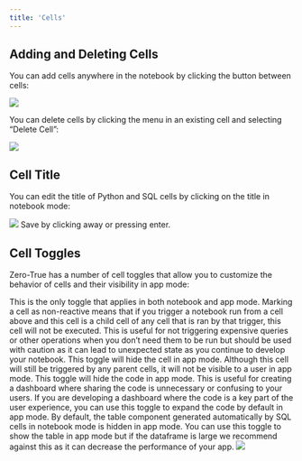 ```yaml
---
title: 'Cells'
---
```



## Adding and Deleting Cells

You can add cells anywhere in the notebook by clicking the button between cells:

<Frame>
  <img src="/images/cell_features.png" />
</Frame>

You can delete cells by clicking the menu in an existing cell and selecting “Delete Cell”:

<Frame>
  <img src="/images/delete_cell.png" />
</Frame>

## Cell Title
You can edit the title of Python and SQL cells by clicking on the title in notebook mode:
<Frame>
  <img src="/images/cell_title.png" />
</Frame>
Save by clicking away or pressing enter.

## Cell Toggles

<Info>Zero-True has a number of cell toggles that allow you to customize the behavior of cells and their visibility in app mode:</Info>


<Steps>
  <Step title="Non-Reactive (Python/SQL cells)">
    This is the only toggle that applies in both notebook and app mode. Marking a cell as non-reactive means that if you trigger a notebook run from a cell above and this cell is a child cell of any cell that is ran by that trigger, this cell will not be executed. This is useful for not triggering expensive queries or other operations when you don’t need them to be run but should be used with caution as it can lead to unexpected state as you continue to develop your notebook.
  </Step>
  <Step title="Hide Cell (All cells)">
    This toggle will hide the cell in app mode. Although this cell will still be triggered by any parent cells, it will not be visible to a user in app mode.
  </Step>
  <Step title="Hide Code (Python/SQL cells)">
    This toggle will hide the code in app mode. This is useful for creating a dashboard where sharing the code is unnecessary or confusing to your users.
  </Step>
  <Step title="Expand Code (Python/SQL cells)">
    If you are developing a dashboard where the code is a key part of the user experience, you can use this toggle to expand the code by default in app mode.
  </Step>
  <Step title="Show Table (SQL cells)">
    By default, the table component generated automatically by SQL cells in notebook mode is hidden in app mode. You can use this toggle to show the table in app mode but if the dataframe is large we recommend against this as it can decrease the performance of your app.
  </Step>
</Steps>

<Frame>
  <img src="/images/cell_toggles.png" />
</Frame>